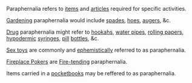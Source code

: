 Paraphernalia refers to [[item]]s and [[article]]s required for specific activities. 

[[Gardening]] paraphernalia would include [[spade]]s, [[hoe]]s, [[auger]]s, &c.

[[Drug]] paraphernalia might refer to [[hookah]]s, [[water pipe]]s, [[rolling paper]]s, [[hypodermic]] [[syringes]], [[pill]] [[bottle]]s, &c.

[[Sex toys]] are commonly and [[euphemism|ephemistically]] referred to as paraphernalia.

[[Fireplace Pokers]] are [[Fire-tending]] paraphernalia.

Items carried in a [[pocketbook]]s may be reffered to as paraphernalia.